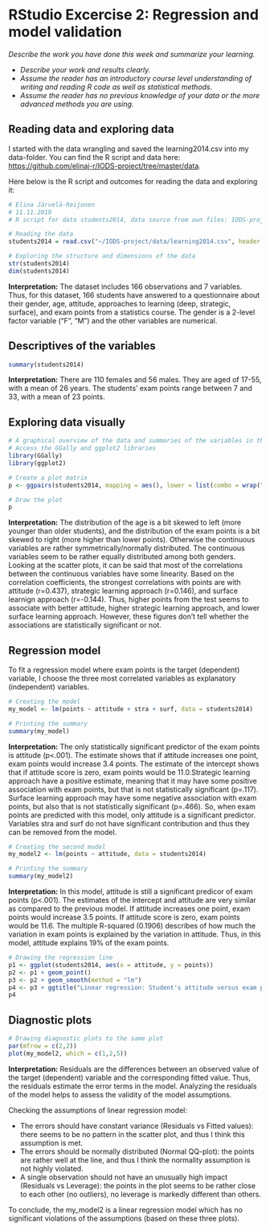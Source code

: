 # RStudio Excercise 2: Regression and model validation

*Describe the work you have done this week and summarize your learning.*

- *Describe your work and results clearly.* 
- *Assume the reader has an introductory course level understanding of writing and reading R code as well as statistical methods.*
- *Assume the reader has no previous knowledge of your data or the more advanced methods you are using.*

## Reading data and exploring data

I started with the data wrangling and saved the learning2014.csv into my data-folder. You can find the R script and data here: <https://github.com/elinaj-r/IODS-project/tree/master/data>.

Here below is the R script and outcomes for reading the data and exploring it:

```r
# Elina Järvelä-Reijonen
# 11.11.2019
# R script for data students2014, data source from own files: IODS-project/data/learning2014.csv

# Reading the data
students2014 = read.csv("~/IODS-project/data/learning2014.csv", header = TRUE, row.names = 1)

# Exploring the structure and dimensions of the data
str(students2014)
dim(students2014)
```

**Interpretation:** The dataset includes 166 observations and 7 variables. Thus, for this dataset, 166 students have answered to a questionnaire about their gender, age, attitude, approaches to learning (deep, strategic, surface), and exam points from a statistics course. The gender is a 2-level factor variable ("F", "M") and the other variables are numerical. 


## Descriptives of the variables

```r
summary(students2014)

```

**Interpretation:** There are 110 females and 56 males. They are aged of 17-55, with a mean of 26 years. The students' exam points range between 7 and 33, with a mean of 23 points.



## Exploring data visually

```r
# A graphical overview of the data and summaries of the variables in the data
# Access the GGally and ggplot2 libraries
library(GGally)
library(ggplot2)

# Create a plot matrix
p <- ggpairs(students2014, mapping = aes(), lower = list(combo = wrap("facethist", bins = 20)))

# Draw the plot
p

```


**Interpretation:** The distribution of the age is a bit skewed to left (more younger than older students), and the distribution of the exam points is a bit skewed to right (more higher than lower points). Otherwise the continuous variables are rather symmetrically/normally distributed. The continuous variables seem to be rather equally distributed among both genders. Looking at the scatter plots, it can be said that most of the correlations between the continuous variables have some linearity. Based on the correlation coefficients, the strongest correlations with points are with attitude (r=0.437), strategic learning approach (r=0.146), and surface learnign approach (r=-0.144). Thus, higher points from the test seems to associate with better attitude, higher strategic learning approach, and lower surface learning approach. However, these figures don't tell whether the associations are statistically significant or not.


## Regression model

To fit a regression model where exam points is the target (dependent) variable, I choose the three most correlated variables as explanatory (independent) variables.

```r
# Creating the model
my_model <- lm(points ~ attitude + stra + surf, data = students2014)

# Printing the summary 
summary(my_model)

```

**Interpretation:** The only statistically significant predictor of the exam points is attitude (p<.001). The estimate shows that if attitude increases one point, exam points would increase 3.4 points. The estimate of the intercept shows that if attitude score is zero, exam points would be 11.0.Strategic learning approach have a positive estimate, meaning that it may have some positive association with exam points, but that is not statistically significant (p=.117). Surface learning approach may have some negative association with exam points, but also that is not statistically significant (p=.466). So, when exam points are predicted with this model, only attitude is a significant predictor. Variables stra and surf do not have significant contribution and thus they can be removed from the model. 

```r
# Creating the second model
my_model2 <- lm(points ~ attitude, data = students2014)

# Printing the summary 
summary(my_model2)

```

**Interpretation:** In this model, attitude is still a significant predicor of exam points (p<.001). The estimates of the intercept and attitude are very similar as compared to the previous model. If attitude increases one point, exam points would increase 3.5 points. If attitude score is zero, exam points would be 11.6. The multiple R-squared (0.1906) describes of how much the variation in exam points is explained by the variation in attitude. Thus, in this model, attitude explains 19% of the exam points.

```r
# Drawing the regression line
p1 <- ggplot(students2014, aes(x = attitude, y = points))
p2 <- p1 + geom_point()
p3 <- p2 + geom_smooth(method = "lm")
p4 <- p3 + ggtitle("Linear regression: Student's attitude versus exam points")
p4

```

## Diagnostic plots


```r
# Drawing diagnostic plots to the same plot
par(mfrow = c(2,2))
plot(my_model2, which = c(1,2,5))

```

**Interpretation:** Residuals are the differences between an observed value of the target (dependent) variable and the corresponding fitted value. Thus, the residuals estimate the error terms in the model. Analyzing the residuals of the model helps to assess the validity of the model assumptions.

Checking the assumptions of linear regression model:

+ The errors should have constant variance (Residuals vs Fitted values): there seems to be no pattern in the scatter plot, and thus I think this assumption is met.
+ The errors should be normally distributed (Normal QQ-plot): the points are rather well at the line, and thus I think the normality assumption is not highly violated.
+ A single observation should not have an unusually high impact (Residuals vs Leverage): the points in the plot seems to be rather close to each other (no outliers), no leverage is markedly different than others.

To conclude, the my_model2 is a linear regression model which has no significant violations of the assumptions (based on these three plots).







